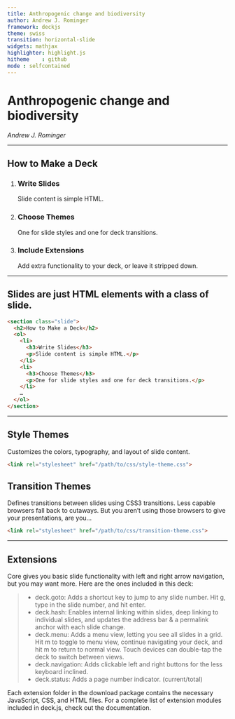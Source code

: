 ```yaml
---
title: Anthropogenic change and biodiversity
author: Andrew J. Rominger
framework: deckjs
theme: swiss
transition: horizontal-slide
widgets: mathjax
highlighter: highlight.js
hitheme    : github
mode : selfcontained
---
```


# Anthropogenic change and biodiversity
*Andrew J. Rominger*

---

## How to Make a Deck

1. <h3>Write Slides</h3>
   Slide content is simple HTML.
2. <h3>Choose Themes</h3>
   One for slide styles and one for deck transitions.
3. <h3>Include Extensions</h3>
   Add extra functionality to your deck, or leave it stripped down.

---

## Slides are just HTML elements with a class of slide.

```html
<section class="slide">
  <h2>How to Make a Deck</h2>
  <ol>
    <li>
      <h3>Write Slides</h3>
      <p>Slide content is simple HTML.</p>
    </li>
    <li>
      <h3>Choose Themes</h3>
      <p>One for slide styles and one for deck transitions.</p>
    </li>
    …
  </ol>
</section>
```

---

## Style Themes

Customizes the colors, typography, and layout of slide content.

```html
<link rel="stylesheet" href="/path/to/css/style-theme.css">
```

## Transition Themes

Defines transitions between slides using CSS3 transitions. Less capable browsers fall back to cutaways. But you aren’t using those browsers to give your presentations, are you…

```html
<link rel="stylesheet" href="/path/to/css/transition-theme.css">
```

---

## Extensions

Core gives you basic slide functionality with left and right arrow navigation, but you may want more. Here are the ones included in this deck:

> - deck.goto: Adds a shortcut key to jump to any slide number. Hit g, type in the slide number, and hit enter.
> - deck.hash: Enables internal linking within slides, deep linking to individual slides, and updates the address bar & a permalink anchor with each slide change.
> - deck.menu: Adds a menu view, letting you see all slides in a grid. Hit m to toggle to menu view, continue navigating your deck, and hit m to return to normal view. Touch devices can double-tap the deck to switch between views.
> - deck.navigation: Adds clickable left and right buttons for the less keyboard inclined.
> - deck.status: Adds a page number indicator. (current/total)

Each extension folder in the download package contains the necessary JavaScript, CSS, and HTML files. For a complete list of extension modules included in deck.js, check out the documentation.
